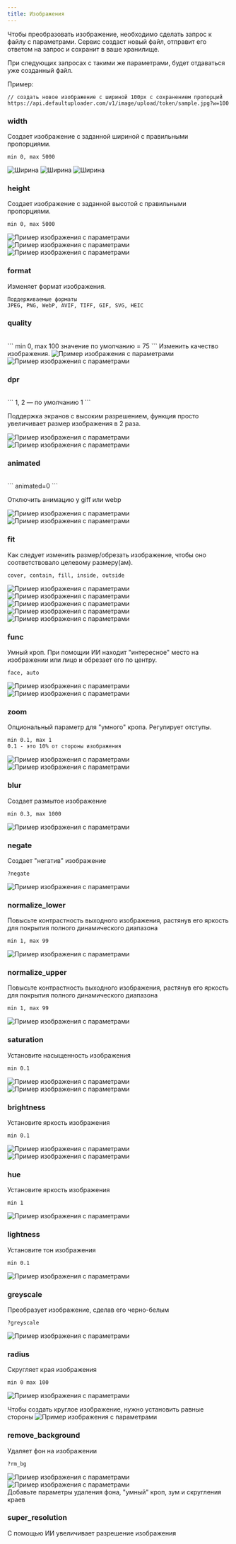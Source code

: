 ```yaml
---
title: Изображения
---
```



Чтобы преобразовать изображение, необходимо сделать запрос к файлу с параметрами.
Сервис создаст новый файл, отправит его ответом на запрос и сохранит в ваше хранилище.

При следующих запросах с такими же параметрами, будет отдаваться уже созданный файл.

Пример:
```
// создать новое изображение с шириной 100px с сохранением пропорций
https://api.defaultuploader.com/v1/image/upload/token/sample.jpg?w=100
```

### width
<Badge text="alias: w" variant="caution" size="small" />

Создает изображение с заданной шириной с правильными пропорциями.
```
min 0, max 5000
```

<Image sources={exampleSource.images} alt="Ширина" param="w=100" figcaption/>
<Image sources={exampleSource.images} alt="Ширина" param="w=200" />
<Image sources={exampleSource.images} alt="Ширина" param="w=300" />

### height
<Badge text="alias: h" variant="caution" size="small" />

Создает изображение с заданной высотой с правильными пропорциями.
```
min 0, max 5000
```

<Image sources={exampleSource.images} alt="Пример изображения с параметрами" param="h=100" />
<Image sources={exampleSource.images} alt="Пример изображения с параметрами" param="h=200" />
<Image sources={exampleSource.images} alt="Пример изображения с параметрами" param="h=300" />

### format
<Badge text="alias: f" variant="caution" size="small" />

Изменяет формат изображения.
```
Поддерживаемые форматы
JPEG, PNG, WebP, AVIF, TIFF, GIF, SVG, HEIC
```

### quality
<Badge text="alias: q" variant="caution" size="small" />
<br/>
```
min 0, max 100 значение по умолчанию = 75
```
Изменить качество изображения.

<Image sources={exampleSource.images} alt="Пример изображения с параметрами" param="q=100" />
<Image sources={exampleSource.images} alt="Пример изображения с параметрами" param="q=1" />

### dpr
<br/>
```
1, 2 — по умолчанию 1
```

Поддержка экранов с высоким разрешением, функция просто увеличивает размер изображения в 2 раза.

<Image sources={exampleSource.images} alt="Пример изображения с параметрами" param="w=100&dpr=1" />
<Image sources={exampleSource.images} alt="Пример изображения с параметрами" param="w=100&dpr=2" />

### animated
<Badge text="alias: a" variant="caution" size="small" />
<br/>
```
animated=0
```

Отключить анимацию у giff или webp

<Image sources={exampleSource.animatedImages} alt="Пример изображения с параметрами" param="animated=0" />
<Image sources={exampleSource.animatedImages} alt="Пример изображения с параметрами" />

### fit

Как следует изменить размер/обрезать изображение, чтобы оно соответствовало целевому размеру(ам).
```
cover, contain, fill, inside, outside
```

<Image sources={exampleSource.images} alt="Пример изображения с параметрами" param="h=200&w=500&fit=contain" />
<Image sources={exampleSource.images} alt="Пример изображения с параметрами" param="h=200&w=500&fit=cover" />
<Image sources={exampleSource.images} alt="Пример изображения с параметрами" param="h=200&w=500&fit=fill" />
<Image sources={exampleSource.images} alt="Пример изображения с параметрами" param="h=200&w=500&fit=inside" />
<Image sources={exampleSource.images} alt="Пример изображения с параметрами" param="h=200&w=500&fit=outside" />

### func

Умный кроп. При помощии ИИ находит "интересное" место на изображении или лицо и обрезает его по центру.

```
face, auto
```

<Image sources={exampleSource.images} alt="Пример изображения с параметрами" param="h=500&w=500&func=face" />
<Image sources={exampleSource.images} alt="Пример изображения с параметрами" param="h=500&w=500" />

### zoom
<Badge text="alias: z" variant="caution" size="small" />
Опциональный параметр для "умного" кропа. Регулирует отступы.

```
min 0.1, max 1
0.1 - это 10% от стороны изображения
```

<Image sources={exampleSource.images} alt="Пример изображения с параметрами" param="h=600&w=600&func=face&zoom=1" />
<Image sources={exampleSource.images} alt="Пример изображения с параметрами" param="h=600&w=600&func=face&zoom=0.3" />

### blur
Создает размытое изображение

```
min 0.3, max 1000
```

<Image sources={exampleSource.images} alt="Пример изображения с параметрами" param="blur=10" />

### negate
Создает "негатив" изображение

```
?negate
```

<Image sources={exampleSource.images} alt="Пример изображения с параметрами" param="negate" />

### normalize_lower
Повысьте контрастность выходного изображения, растянув его яркость для покрытия полного динамического диапазона

```
min 1, max 99
```

<Image sources={exampleSource.images} alt="Пример изображения с параметрами" param="normalize_lower=65" />

### normalize_upper
Повысьте контрастность выходного изображения, растянув его яркость для покрытия полного динамического диапазона

```
min 1, max 99
```

<Image sources={exampleSource.images} alt="Пример изображения с параметрами" param="normalize_upper=95" />

### saturation
Установите насыщенность изображения

```
min 0.1
```

<Image sources={exampleSource.images} alt="Пример изображения с параметрами" param="saturation=0.1" />
<Image sources={exampleSource.images} alt="Пример изображения с параметрами" param="saturation=1.5" />

### brightness
Установите яркость изображения

```
min 0.1
```

<Image sources={exampleSource.images} alt="Пример изображения с параметрами" param="brightness=0.1" />
<Image sources={exampleSource.images} alt="Пример изображения с параметрами" param="brightness=1.5" />

### hue
Установите яркость изображения

```
min 1
```

<Image sources={exampleSource.images} alt="Пример изображения с параметрами" param="hue=25" />

### lightness
Установите тон изображения

```
min 0.1
```

<Image sources={exampleSource.images} alt="Пример изображения с параметрами" param="lightness=30" />

### greyscale
Преобразует изображение, сделав его черно-белым

```
?greyscale
```

<Image sources={exampleSource.images} alt="Пример изображения с параметрами" param="greyscale" />

### radius
Скругляет края изображения

```
min 0 max 100
```

<Image sources={exampleSource.images} alt="Пример изображения с параметрами" param="rs=5" />

Чтобы создать круглое изображение, нужно установить равные стороны
<Image sources={exampleSource.images} alt="Пример изображения с параметрами" param="rs=50&w=400&h=400" />

### remove_background
<Badge text="alias: rm_bg" variant="caution" size="small" />
Удаляет фон на изображении

```
?rm_bg
```

<Image sources={exampleSource.images} alt="Пример изображения с параметрами" param="rm_bg" />

<Image sources={exampleSource.images} alt="Пример изображения с параметрами" param="rm_bg&func=face&z=0.3&rs=50" />
<Aside title="Просто создать аватарку" type="tip">
  Добавьте параметры удаления фона, "умный" кроп, зум и скругления краев
</Aside>

### super_resolution <Badge text="скоро" variant="tip" size="small" />
С помощью ИИ увеличивает разрешение изображения